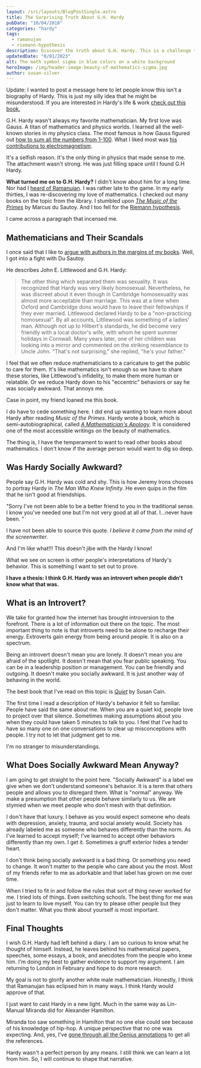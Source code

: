 ```yaml
---
layout: /src/layouts/BlogPostSingle.astro
title: The Surprising Truth About G.H. Hardy
pubDate: "10/04/2018"
categories: "hardy"
tags: 
  - ramanujan
  - riemann-hypothesis
description: Discover the truth about G.H. Hardy. This is a challenge to the notion that he was cold and shy. Proposing that he was an introvert. Join us as we debunk the myths surrounding this brilliant mathematician.
updatedDate: "0/01/2023"
alt: The math symbol sigma in blue colors on a white background
heroImage: /img/header-image-beauty-of-mathematics-sigma.jpg
author: susan-silver
---
```


Update: I wanted to post a message here to let people know this isn't a biography of Hardy. This is just my silly idea that 
he might be misunderstood. If you are interested in Hardy's life & work 
[check out this book.](https://www.amazon.com/G-H-Hardy-Reader-Spectrum/dp/1107594642)

G.H. Hardy wasn't always my favorite mathematician. My first love was Gauss. A titan of mathematics and physics worlds. 
I learned all the well-known stories in my physics class. The most famous is how Gauss figured out 
[how to sum all the numbers from 1-100](https://www.youtube.com/watch?v=Dd81F6-Ar_0). What I liked most was
 [his contributions to electromagnetism](https://en.wikipedia.org/wiki/Maxwell%27s_equations).

It's a selfish reason. It's the only thing in physics that made sense to me. The attachment wasn't strong. 
He was just filling space until I found G.H Hardy.

**What turned me on to G.H. Hardy?** I didn't know about him for a long time. Nor had I
 [heard of Ramanujan](https://beautyofmathematics.com/national-day-of-mathematics-india/). 
 I was rather late to the game. In my early thirties, I was re-discovering my love of mathematics.
  I checked out many books on the topic from the library. I stumbled upon [_The Music of the Primes_](https://www.amazon.com/Music-Primes-Searching-Greatest-Mathematics/dp/0062064010) by Marcus du Sautoy. And I too fell for the [Riemann hypothesis](https://www.youtube.com/watch?v=d6c6uIyieoo).

I came across a paragraph that incensed me.

## Mathematicians and Their Scandals

I once said that I like to [argue with authors in the margins of my books](/a-writer-s-illicit-love-affair-with-mathematics). 
Well, I got into a fight with Du Sautoy.

He describes John E. Littlewood and G.H. Hardy:

> The other thing which separated them was sexuality. It was recognized that Hardy was very likely homosexual. Nevertheless, he was discreet about it even though in Cambridge homosexuality was almost more acceptable than marriage. This was at a time when Oxford and Cambridge dons would have to leave their fellowships if they ever married. Littlewood declared Hardy to be a "non-practicing homosexual". By all accounts, Littlewood was something of a ladies' man. Although not up to Hilbert's standards, he did become very friendly with a local doctor's wife, with whom he spent summer holidays in Cornwall. Many years later, one of her children was looking into a mirror and commented on the striking resemblance to Uncle John. "That's not surprising," she replied, "he's your father."

I feel that we often reduce mathematicians to a caricature to get the public to care for them. It's like mathematics isn't enough so we have to share these stories, like Littlewood's infidelity, to make them more human or relatable. Or we reduce Hardy down to his "eccentric" behaviors or say he was socially awkward. That annoys me.

Case in point, my friend loaned me this book.

<AlignCenter src="/img/mathematical-scandals-book-cover-324x500.jpg" alt="The cover of a book on mathematical scandals" caption="A book on the scandals of mathematcians"></AlignCenter>


I do have to cede something here. I did end up wanting to learn more about Hardy after reading _Music of the Primes_.
 Hardy wrote a book, which is semi-autobiographical, called 
 _[A Mathematician's Apology](https://archive.org/details/hardy_annotated/mode/2up)_. It is considered one of the most 
 accessible writings on the beauty of mathematics.

The thing is, I have the temperament to want to read other books about mathematics. I don't know if the average person
 would want to dig so deep.

## Was Hardy Socially Awkward?

People say G.H. Hardy was cold and shy. This is how Jeremy Irons chooses to portray Hardy
 in _The Man Who Knew Infinity_. He even quips in the film that he isn't good at friendships.

"Sorry I've not been able to be a better friend to you in the traditional sense. I know you've needed one but 
I'm not very good at all of that. I...never have been. "

I have not been able to source this quote. _I believe it came from the mind of the screenwriter_.

And I'm like what!!! This doesn't jibe with the Hardy I know!

What we see on screen is other people's interpretations of Hardy's behavior. This is something I want to set out to prove.

**I have a thesis: I think G.H. Hardy was an introvert when people didn't know what that was.**

## What is an Introvert?

We take for granted how the internet has brought introversion to the forefront. 
There is a lot of information out there on the topic. The most important thing to note is that introverts
 need to be alone to recharge their energy. Extroverts gain energy from being around people. It is also on a spectrum.

Being an introvert doesn't mean you are lonely. It doesn't mean you are afraid of the spotlight. It doesn't
 mean that you fear public speaking. You can be in a leadership position or management. You can be 
 friendly and outgoing. It doesn't make you socially awkward. It is just another way of behaving in the world.

The best book that I've read on this topic is _[Quiet](https://www.amazon.com/Quiet-Power-Introverts-World-Talking/dp/0307352153/ref=sr_1_2?ie=UTF8&qid=1538545904&sr=8-2&keywords=the+quiet+susan+cain)_ by Susan Cain.

The first time I read a description of Hardy's behavior it felt so familiar. People have said the same about me. 
When you are a quiet kid, people love to project over that silence. Sometimes making assumptions about you when 
they could have taken 5 minutes to talk to you. I feel that I've had to have so many one on one conversations to clear 
up misconceptions with people. I try not to let that judgment get to me.

I'm no stranger to misunderstandings.

## What Does Socially Awkward Mean Anyway?

I am going to get straight to the point here. "Socially Awkward" is a label we give when we don't 
understand someone's behavior. It is a term that others people and allows you to disregard them. 
What is "normal" anyway. We make a presumption that other people behave similarly to us. We are stymied 
when we meet people who don't mesh with that definition.

I don't have that luxury. I behave as you would expect someone who deals with depression, anxiety, trauma, and social 
anxiety would. Society has already labeled me as someone who behaves differently than the norm. As I've learned to accept myself;
 I've learned to accept other behaviors differently than my own. I get it. Sometimes a gruff exterior hides a tender heart.

I don't think being socially awkward is a bad thing. Or something you need to change. It won't matter to the people who care
 about you the most. Most of my friends refer to me as adorkable and that label has grown on me over time.

When I tried to fit in and follow the rules that sort of thing never worked for me. I tried lots of things.
 Even switching schools. The best thing for me was just to learn to love myself. You can try to please other people
  but they don't matter. What you think about yourself is most important.

## Final Thoughts

I wish G.H. Hardy had left behind a diary. I am so curious to know what he thought of himself. 
Instead, he leaves behind his mathematical papers, speeches, some essays, a book, and anecdotes 
from the people who knew him. I'm doing my best to gather evidence to support my argument. I am returning to 
London in February and hope to do more research.

My goal is not to glorify another white male mathematician. Honestly, I think that Ramanujan has eclipsed him in many ways. 
I think Hardy would approve of that.

I just want to cast Hardy in a new light. Much in the same way as Lin-Manual Miranda did for Alexander Hamilton.

Miranda too saw something in Hamilton that no one else could see because of his knowledge of hip-hop. A unique perspective 
that no one was expecting. And, yes, I've [gone through all the Genius annotations](https://genius.com/artists/Original-broadway-cast-of-hamilton) to get all the references.

Hardy wasn't a perfect person by any means. I still think we can learn a lot from him. So, I will continue to shape that narrative.

<YouTube id="https://www.youtube.com/watch?v=VhinPd5RRJw"/>


